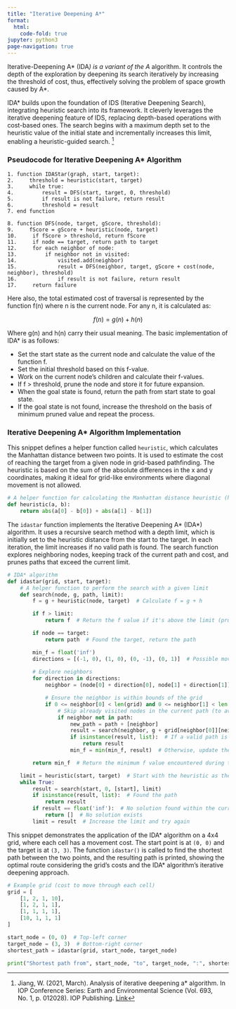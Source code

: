 ```yaml
---
title: "Iterative Deepening A*"
format:
  html:
    code-fold: true
jupyter: python3
page-navigation: true
---
```


<!-- Google tag (gtag.js) -->
<script async src="https://www.googletagmanager.com/gtag/js?id=G-43XXVJQ0JD"></script>
<script>
  window.dataLayer = window.dataLayer || [];
  function gtag(){dataLayer.push(arguments);}
  gtag('js', new Date());

  gtag('config', 'G-43XXVJQ0JD');
</script>

Iterative-Deepening A* (IDA*) is a variant of the A* algorithm. It controls the depth of the exploration by deepening its search iteratively by increasing the threshold of cost, thus, effectively solving the problem of space growth caused by A*.  

IDA* builds upon the foundation of IDS (Iterative Deepening Search), integrating heuristic search into its framework. It cleverly leverages the iterative deepening feature of IDS, replacing depth-based operations with cost-based ones. The search begins with a maximum depth set to the heuristic value of the initial state and incrementally increases this limit, enabling a heuristic-guided search. [^1] 

### Pseudocode for Iterative Deepening A* Algorithm

```plaintext
1. function IDAStar(graph, start, target):
2.     threshold = heuristic(start, target)  
3.     while true:
4.         result = DFS(start, target, 0, threshold)
5.         if result is not failure, return result
6.         threshold = result  
7. end function

8. function DFS(node, target, gScore, threshold):
9.     fScore = gScore + heuristic(node, target) 
10.     if fScore > threshold, return fScore 
11.     if node == target, return path to target 
12.     for each neighbor of node:
13.         if neighbor not in visited:
14.             visited.add(neighbor)
15.             result = DFS(neighbor, target, gScore + cost(node, neighbor), threshold)
16.             if result is not failure, return result
17.     return failure
```

Here also, the total estimated cost of traversal is represented by the function f(n) where n is the current node. For any n, it is calculated as:

$$ f(n)= g(n)+h(n) $$

Where g(n) and h(n) carry their usual meaning. The basic implementation of IDA* is as follows:

- Set the start state as the current node and calculate the value of the function f.
- Set the initial threshold based on this f-value.
- Work on the current node’s children and calculate their f-values.
- If f > threshold, prune the node and store it for future expansion.
- When the goal state is found, return the path from start state to goal state.
- If the goal state is not found, increase the threshold on the basis of minimum pruned value and repeat the process.

### Iterative Deepening A* Algorithm Implementation

This snippet defines a helper function called `heuristic`, which calculates the Manhattan distance between two points. It is used to estimate the cost of reaching the target from a given node in grid-based pathfinding. The heuristic is based on the sum of the absolute differences in the x and y coordinates, making it ideal for grid-like environments where diagonal movement is not allowed.

```python
# A helper function for calculating the Manhattan distance heuristic (h) between two points
def heuristic(a, b):
    return abs(a[0] - b[0]) + abs(a[1] - b[1])
```

The `idastar` function implements the Iterative Deepening A* (IDA*) algorithm. It uses a recursive search method with a depth limit, which is initially set to the heuristic distance from the start to the target. In each iteration, the limit increases if no valid path is found. The search function explores neighboring nodes, keeping track of the current path and cost, and prunes paths that exceed the current limit.

```python
# IDA* algorithm
def idastar(grid, start, target):
    # A helper function to perform the search with a given limit
    def search(node, g, path, limit):
        f = g + heuristic(node, target)  # Calculate f = g + h

        if f > limit:
            return f  # Return the f value if it's above the limit (prune this path)

        if node == target:
            return path  # Found the target, return the path

        min_f = float('inf')
        directions = [(-1, 0), (1, 0), (0, -1), (0, 1)]  # Possible moves: up, down, left, right
        
        # Explore neighbors
        for direction in directions:
            neighbor = (node[0] + direction[0], node[1] + direction[1])

            # Ensure the neighbor is within bounds of the grid
            if 0 <= neighbor[0] < len(grid) and 0 <= neighbor[1] < len(grid[0]):
                # Skip already visited nodes in the current path (to avoid cycles)
                if neighbor not in path:
                    new_path = path + [neighbor]
                    result = search(neighbor, g + grid[neighbor[0]][neighbor[1]], new_path, limit)
                    if isinstance(result, list):  # If a valid path is returned
                        return result
                    min_f = min(min_f, result)  # Otherwise, update the minimum f value

        return min_f  # Return the minimum f value encountered during the search

    limit = heuristic(start, target)  # Start with the heuristic as the initial limit
    while True:
        result = search(start, 0, [start], limit)
        if isinstance(result, list):  # Found the path
            return result
        if result == float('inf'):  # No solution found within the current limit
            return []  # No solution exists
        limit = result  # Increase the limit and try again
```

This snippet demonstrates the application of the IDA* algorithm on a 4x4 grid, where each cell has a movement cost. The start point is at `(0, 0)` and the target is at `(3, 3)`. The function `idastar()` is called to find the shortest path between the two points, and the resulting path is printed, showing the optimal route considering the grid's costs and the IDA* algorithm's iterative deepening approach.

```python
# Example grid (cost to move through each cell)
grid = [
    [1, 2, 1, 10],
    [1, 2, 1, 1],
    [1, 1, 1, 1],
    [10, 1, 1, 1]
]

start_node = (0, 0)  # Top-left corner
target_node = (3, 3)  # Bottom-right corner
shortest_path = idastar(grid, start_node, target_node)

print("Shortest path from", start_node, "to", target_node, ":", shortest_path)
```

[^1]: Jiang, W. (2021, March). Analysis of iterative deepening a* algorithm. In IOP Conference Series: Earth and Environmental Science (Vol. 693, No. 1, p. 012028). IOP Publishing. [Link](https://iopscience.iop.org/article/10.1088/1755-1315/693/1/012028)